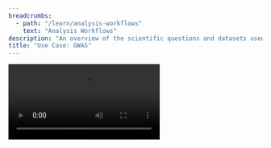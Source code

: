 ```yaml
---
breadcrumbs:
  - path: "/learn/analysis-workflows"
    text: "Analysis Workflows"
description: "An overview of the scientific questions and datasets used in GWAS and how AnVIL makes GWAS research easier."
title: "Use Case: GWAS"
---
```


<Video src="https://www.youtube.com/embed/0OAYUM2Bym0" />

## Objectives

- Introduce the scientific questions and datasets used in GWAS.
- Describe computationally challenging analytical steps.
- Explain how AnVIL makes this research easier.

## Slides

The slides for this tutorial are located [here](https://docs.google.com/presentation/d/1IYbFuJRvGRR0mIgsrzvKShUD21DKMq9w7FMEKGuSC14).
